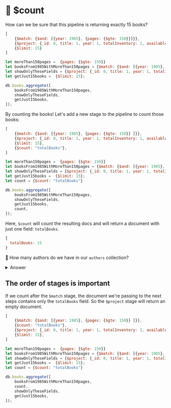 
# 👐 $count

How can we be sure that this pipeline is returning exactly 15 books?

<Tabs groupId="aggregations">
<TabItem value="atlas" label="Compass UI">

```js
[
    {$match: {$and: [{year: 1985}, {pages: {$gte: 150}}]}},
    {$project: {_id: 0, title: 1, year: 1, totalInventory: 1, available: 1}},
    {$limit: 15}
]
```

</TabItem>

<TabItem value="mongodb-shell" label="MongoDB Shell">

```js
let moreThan150pages =  {pages: {$gte: 150}}
let booksFrom1985WithMoreThan150pages = {$match: {$and: [{year: 1985}, moreThan150pages]}};
let showOnlyTheseFields = {$project: {_id: 0, title: 1, year: 1, totalInventory: 1, available: 1}};
let getJust15books =  {$limit: 15};

db.books.aggregate([
    booksFrom1985WithMoreThan150pages,
    showOnlyTheseFields,
    getJust15books,
]);
```

</TabItem>
</Tabs>



By counting the books! Let's add a new stage to the pipeline to count those books:


<Tabs groupId="aggregations">
<TabItem value="atlas" label="Compass UI">

```js
[
    {$match: {$and: [{year: 1985}, {pages: {$gte: 150}} ]}},
    {$project: {_id: 0, title: 1, year: 1, totalInventory: 1, available: 1}},
    {$limit: 15},
    {$count: "totalBooks"},
]
```

</TabItem>

<TabItem value="mongodb-shell" label="MongoDB Shell">

```js
let moreThan150pages =  {pages: {$gte: 150}}
let booksFrom1985WithMoreThan150pages = {$match: {$and: [{year: 1985}, moreThan150pages]}};
let showOnlyTheseFields = {$project: {_id: 0, title: 1, year: 1, totalInventory: 1, available: 1}};
let getJust15books =  {$limit: 15};
let count = {$count: "totalBooks"}

db.books.aggregate([
    booksFrom1985WithMoreThan150pages,
    showOnlyTheseFields,
    getJust15books,
    count,
]);
```

</TabItem>
</Tabs>


Here, `$count` will count the resulting docs and will return a document with just one field: `totalBooks`.

```js
{
  totalBooks: 15
}
```


👐 How many authors do we have in our `authors` collection?

<details>
<summary>Answer</summary>
<div>


<Tabs groupId="aggregations">
<TabItem value="atlas" label="Compass UI">
```js
[ {$count: "authorCount"} ]
```

</TabItem>

<TabItem value="mongodb-shell" label="MongoDB Shell">

```js
db.authors.aggregate([{$count: "authorCount"}])
```

</TabItem>
</Tabs>

</div>
</details>

## The order of stages is important

If we count after the `$match` stage, the document we're passing to the next steps contains only the `totalBooks` field. So the `$project` stage will return an empty document.

<Tabs groupId="aggregations">
<TabItem value="atlas" label="Compass UI">

```js
[
    {$match: {$and: [{year: 1985}, {pages: {$gte: 150}} ]}},
    {$count: "totalBooks"},
    {$project: {_id: 0, title: 1, year: 1, totalInventory: 1, available: 1}},
    {$limit: 15},
]
```

</TabItem>

<TabItem value="mongodb-shell" label="MongoDB Shell">

```js
let moreThan150pages =  {pages: {$gte: 150}}
let booksFrom1985WithMoreThan150pages = {$match: {$and: [{year: 1985}, moreThan150pages]}};
let showOnlyTheseFields = {$project: {_id: 0, title: 1, year: 1, totalInventory: 1, available: 1}};
let getJust15books =  {$limit: 15};
let count = {$count: "totalBooks"}

db.books.aggregate([
    booksFrom1985WithMoreThan150pages,
    count,
    showOnlyTheseFields,
    getJust15books,
]);
```

</TabItem>
</Tabs>


